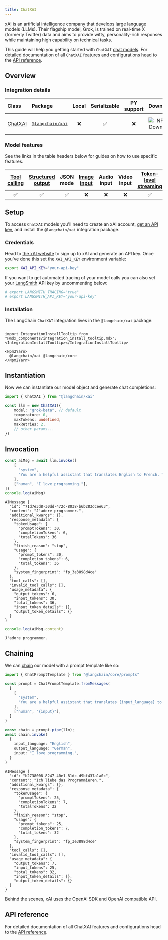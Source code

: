 ```yaml
---
title: ChatXAI
---
```


[xAI](https://x.ai/) is an artificial intelligence company that develops large language models (LLMs). Their flagship model, Grok, is trained on real-time X (formerly Twitter) data and aims to provide witty, personality-rich responses while maintaining high capability on technical tasks.

This guide will help you getting started with `ChatXAI` [chat models](/oss/javascript/langchain/models). For detailed documentation of all `ChatXAI` features and configurations head to the [API reference](https://api.js.langchain.com/classes/_langchain_xai.ChatXAI.html).

## Overview

### Integration details

| Class | Package | Local | Serializable | PY support | Downloads | Version |
| :--- | :--- | :---: | :---: |  :---: | :---: | :---: |
| [ChatXAI](https://api.js.langchain.com/classes/_langchain_xai.ChatXAI.html) | [`@langchain/xai`](https://www.npmjs.com/package/@langchain/xai) | ❌ | ✅ | ❌ | ![NPM - Downloads](https://img.shields.io/npm/dm/@langchain/xai?style=flat-square&label=%20&) | ![NPM - Version](https://img.shields.io/npm/v/@langchain/xai?style=flat-square&label=%20&) |

### Model features

See the links in the table headers below for guides on how to use specific features.

| [Tool calling](/oss/javascript/langchain/tools) | [Structured output](/oss/javascript/langchain/structured-output) | JSON mode | [Image input](/oss/javascript/langchain/messages#multimodal) | Audio input | Video input | [Token-level streaming](/oss/javascript/langchain/streaming/) | [Token usage](/oss/javascript/langchain/models#token-usage) | [Logprobs](/oss/javascript/langchain/models#log-probabilities) |
| :---: | :---: | :---: | :---: |  :---: | :---: | :---: | :---: | :---: |
| ✅ | ✅ | ✅ | ❌ | ❌ | ❌ | ✅ | ✅ | ✅ |

## Setup

To access `ChatXAI` models you'll need to create an xAI account, [get an API key](https://console.x.ai/), and install the `@langchain/xai` integration package.

### Credentials

Head to [the xAI website](https://x.ai) to sign up to xAI and generate an API key. Once you've done this set the `XAI_API_KEY` environment variable:

```bash
export XAI_API_KEY="your-api-key"
```

If you want to get automated tracing of your model calls you can also set your [LangSmith](https://docs.smith.langchain.com/) API key by uncommenting below:

```bash
# export LANGSMITH_TRACING="true"
# export LANGSMITH_API_KEY="your-api-key"
```

### Installation

The LangChain `ChatXAI` integration lives in the `@langchain/xai` package:

```{=mdx}

import IntegrationInstallTooltip from "@mdx_components/integration_install_tooltip.mdx";
<IntegrationInstallTooltip></IntegrationInstallTooltip>

<Npm2Yarn>
  @langchain/xai @langchain/core
</Npm2Yarn>

```

## Instantiation

Now we can instantiate our model object and generate chat completions:

```typescript
import { ChatXAI } from "@langchain/xai"

const llm = new ChatXAI({
    model: "grok-beta", // default
    temperature: 0,
    maxTokens: undefined,
    maxRetries: 2,
    // other params...
})
```

## Invocation

```typescript
const aiMsg = await llm.invoke([
    [
      "system",
      "You are a helpful assistant that translates English to French. Translate the user sentence.",
    ],
    ["human", "I love programming."],
])
console.log(aiMsg)
```

```output
AIMessage {
  "id": "71d7e3d8-30dd-472c-8038-b6b283dcee63",
  "content": "J'adore programmer.",
  "additional_kwargs": {},
  "response_metadata": {
    "tokenUsage": {
      "promptTokens": 30,
      "completionTokens": 6,
      "totalTokens": 36
    },
    "finish_reason": "stop",
    "usage": {
      "prompt_tokens": 30,
      "completion_tokens": 6,
      "total_tokens": 36
    },
    "system_fingerprint": "fp_3e3898d4ce"
  },
  "tool_calls": [],
  "invalid_tool_calls": [],
  "usage_metadata": {
    "output_tokens": 6,
    "input_tokens": 30,
    "total_tokens": 36,
    "input_token_details": {},
    "output_token_details": {}
  }
}
```

```typescript
console.log(aiMsg.content)
```

```output
J'adore programmer.
```

## Chaining

We can [chain](/oss/javascript/how-to/sequence/) our model with a prompt template like so:

```typescript
import { ChatPromptTemplate } from "@langchain/core/prompts"

const prompt = ChatPromptTemplate.fromMessages(
  [
    [
      "system",
      "You are a helpful assistant that translates {input_language} to {output_language}.",
    ],
    ["human", "{input}"],
  ]
)

const chain = prompt.pipe(llm);
await chain.invoke(
  {
    input_language: "English",
    output_language: "German",
    input: "I love programming.",
  }
)
```

```output
AIMessage {
  "id": "b2738008-8247-40e1-81dc-d9bf437a1a0c",
  "content": "Ich liebe das Programmieren.",
  "additional_kwargs": {},
  "response_metadata": {
    "tokenUsage": {
      "promptTokens": 25,
      "completionTokens": 7,
      "totalTokens": 32
    },
    "finish_reason": "stop",
    "usage": {
      "prompt_tokens": 25,
      "completion_tokens": 7,
      "total_tokens": 32
    },
    "system_fingerprint": "fp_3e3898d4ce"
  },
  "tool_calls": [],
  "invalid_tool_calls": [],
  "usage_metadata": {
    "output_tokens": 7,
    "input_tokens": 25,
    "total_tokens": 32,
    "input_token_details": {},
    "output_token_details": {}
  }
}
```

Behind the scenes, xAI uses the OpenAI SDK and OpenAI compatible API.

## API reference

For detailed documentation of all ChatXAI features and configurations head to the [API reference](https://api.js.langchain.com/classes/_langchain_xai.ChatXAI.html).
